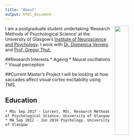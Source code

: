 ```yaml
---
title: "About"
output: html_document
---
```


<img src = "images/profile_pic.jpg" style="width: 30%; float:right; padding-left: 10px;"> 

I am a postgraduate student undertaking 'Research Methods of Psychological Science' at the University of Glasgow's
[Institute of Neuroscience and Psychology](http://www.gla.ac.uk/researchinstitutes/neurosciencepsychology/).
I work with [Dr. Domenica Veniero](https://www.gla.ac.uk/researchinstitutes/neurosciencepsychology/staff/domenicaveniero/) and [Prof. Gregor Thut.](https://www.gla.ac.uk/researchinstitutes/neurosciencepsychology/staff/gregorthut/)

##Research Interests
    * Ageing
    * Neural oscillations
    * Visual perception
    
##Current Master's Project
I will be looking at how saccades affect visual cortex excitability using TMS. 
    

## Education
    * MSc Sep 2017 - Current, MSc. Research Methods of Psychological Science, University of Glasgow
    * MA Sep 2012 - Jun 2016 Psychology, University of Glasgow
    
